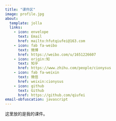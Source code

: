```yaml
---
title: "课件区"
image: profile.jpg
about:
  template: jolla
  links:
    - icon: envelope
      text: Email
      href: mailto:hfutqiufei@163.com
    - icon: fab fa-weibo
      text: 微博
      href: https://weibo.com/u/1651226607
    - icon: origin:知
      text: 知乎
      href: https://www.zhihu.com/people/cionysus
    - icon: fab fa-weixin
      text: 微信
      href: weixin:cionysus
    - icon: github
      text: Github
      href: https://github.com/qiufei
email-obfuscation: javascript
---
```




这里放的是我的课件。


